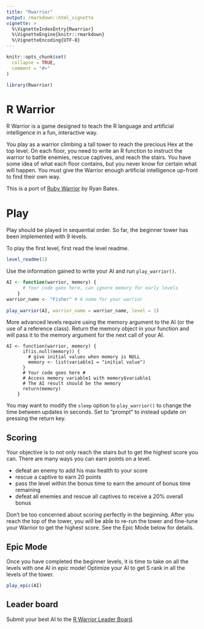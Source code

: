 ```yaml
---
title: "Rwarrior"
output: rmarkdown::html_vignette
vignette: >
  %\VignetteIndexEntry{Rwarrior}
  %\VignetteEngine{knitr::rmarkdown}
  %\VignetteEncoding{UTF-8}
---
```


```r
knitr::opts_chunk$set(
  collapse = TRUE,
  comment = "#>"
)
```

```r
library(Rwarrior)
```

# R Warrior

R Warrior is a game designed to teach the R language and artificial intelligence in a fun, interactive way.

You play as a warrior climbing a tall tower to reach the precious Hex at the top level.
On each floor, you need to write an R function to instruct the warrior to battle enemies, rescue captives, and reach the stairs. 
You have some idea of what each floor contains, but you never know for certain what will happen. 
You must give the Warrior enough artificial intelligence up-front to find their own way.

This is a port of [Ruby Warrior](https://github.com/ryanb/ruby-warrior) by Ryan Bates.

# Play

Play should be played in sequential order. 
So far, the beginner tower has been implemented with 9 levels.

To play the first level, first read the level readme. 

```r
level_readme(1)
```

Use the information gained to write your AI and run `play_warrior()`.

```r
AI <- function(warrior, memory) {
      # Your code goes here, can ignore memory for early levels
    }
warrior_name <- "Fisher" # A name for your warrior
    
play_warrior(AI, warrior_name = warrior_name, level = 1)
```

More advanced levels require using the memory argument to the AI (or the use of a reference class). 
Return the memory object in your function and will pass it to the memory argument for the next call of your AI. 

```
AI <- function(warrior, memory) {
      if(is.null(memory)) {
        # give initial values when memory is NULL
        memory <- list(variable1 = "initial value") 
      }
      # Your code goes here #
      # Access memory variable1 with memory$variable1
      # The AI result should be the memory
      return(memory)
    }
```

You may want to modify the `sleep` option to `play_warrior()` to change the time
between updates in seconds.
Set to "prompt" to instead update on pressing the return key.

## Scoring

Your objective is to not only reach the stairs but to get the highest score you can. 
There are many ways you can earn points on a level.

* defeat an enemy to add his max health to your score
* rescue a captive to earn 20 points
* pass the level within the bonus time to earn the amount of bonus time remaining
* defeat all enemies and rescue all captives to receive a 20% overall bonus

Don't be too concerned about scoring perfectly in the beginning. 
After you reach the top of the tower, you will be able to re-run the tower and fine-tune your Warrior to get the highest score.
See the Epic Mode below for details.

## Epic Mode 

Once you have completed the beginner levels, it is time to take on all the levels with 
one AI in epic mode! 
Optimize your AI to get S rank in all the levels of the tower.

```r
play_epic(AI)
```

## Leader board

Submit your best AI to the [R Warrior Leader Board](https://tankard.id/post/r-warrior-leaderboard/).
